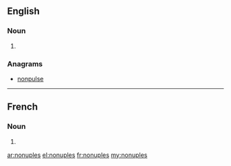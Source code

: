 ==English==

===Noun===
{{head|en|plural}}

# {{plural of|nonuple|lang=en}}

===Anagrams===
* [[nonpulse#English|nonpulse]]

----

==French==

===Noun===
{{head|fr|plural|g=m}}

# {{plural of|nonuple|lang=fr}}

[[ar:nonuples]]
[[el:nonuples]]
[[fr:nonuples]]
[[my:nonuples]]